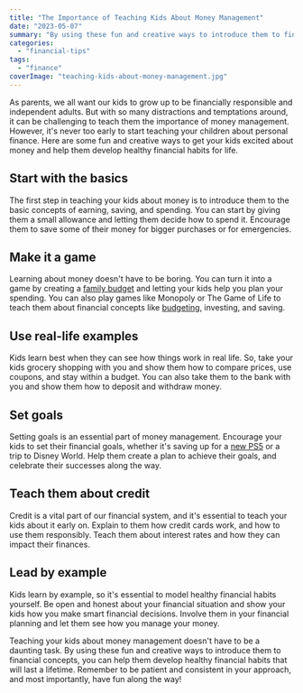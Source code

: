 ```yaml
---
title: "The Importance of Teaching Kids About Money Management"
date: "2023-05-07"
summary: "By using these fun and creative ways to introduce them to financial concepts, you can help them develop healthy financial habits that will last a lifetime."
categories: 
  - "financial-tips"
tags: 
  - "finance"
coverImage: "teaching-kids-about-money-management.jpg"
---
```

As parents, we all want our kids to grow up to be financially responsible and independent adults. But with so many distractions and temptations around, it can be challenging to teach them the importance of money management. However, it's never too early to start teaching your children about personal finance. Here are some fun and creative ways to get your kids excited about money and help them develop healthy financial habits for life.

## Start with the basics
The first step in teaching your kids about money is to introduce them to the basic concepts of earning, saving, and spending. You can start by giving them a small allowance and letting them decide how to spend it. Encourage them to save some of their money for bigger purchases or for emergencies.

## Make it a game
Learning about money doesn't have to be boring. You can turn it into a game by creating a [family budget](/moneyspaces) and letting your kids help you plan your spending. You can also play games like Monopoly or The Game of Life to teach them about financial concepts like [budgeting](/blog/getting-started-how-to-create-a-budget), investing, and saving.

## Use real-life examples
Kids learn best when they can see how things work in real life. So, take your kids grocery shopping with you and show them how to compare prices, use coupons, and stay within a budget. You can also take them to the bank with you and show them how to deposit and withdraw money.

## Set goals
Setting goals is an essential part of money management. Encourage your kids to set their financial goals, whether it's saving up for a [new PS5](/blog/how-to-buy-a-ps5-using-budgets-smart-goals) or a trip to Disney World. Help them create a plan to achieve their goals, and celebrate their successes along the way.

## Teach them about credit
Credit is a vital part of our financial system, and it's essential to teach your kids about it early on. Explain to them how credit cards work, and how to use them responsibly. Teach them about interest rates and how they can impact their finances.

## Lead by example
Kids learn by example, so it's essential to model healthy financial habits yourself. Be open and honest about your financial situation and show your kids how you make smart financial decisions. Involve them in your financial planning and let them see how you manage your money.

Teaching your kids about money management doesn't have to be a daunting task. By using these fun and creative ways to introduce them to financial concepts, you can help them develop healthy financial habits that will last a lifetime. Remember to be patient and consistent in your approach, and most importantly, have fun along the way!